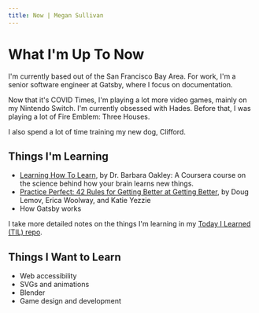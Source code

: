 ```yaml
---
title: Now | Megan Sullivan
---
```


# What I'm Up To Now

I'm currently based out of the San Francisco Bay Area. For work, I'm a senior software engineer at Gatsby, where I focus on documentation.

Now that it's COVID Times, I'm playing a lot more video games, mainly on my Nintendo Switch. I'm currently obsessed with Hades. Before that, I was playing a lot of Fire Emblem: Three Houses.

I also spend a lot of time training my new dog, Clifford.

## Things I'm Learning

* [Learning How To Learn](https://www.coursera.org/learn/learning-how-to-learn), by Dr. Barbara Oakley: A Coursera course on the science behind how your brain learns new things.
* [Practice Perfect: 42 Rules for Getting Better at Getting Better](https://teachlikeachampion.com/books/practice-perfect/), by Doug Lemov, Erica Woolway, and Katie Yezzie
* How Gatsby works

I take more detailed notes on the things I'm learning in my [Today I Learned (TIL) repo](https://github.com/meganesu/TIL).

## Things I Want to Learn

* Web accessibility
* SVGs and animations
* Blender
* Game design and development